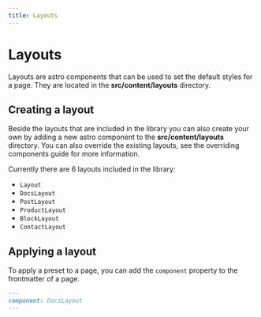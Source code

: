 ```yaml
---
title: Layouts
---
```



# Layouts

Layouts are astro components that can be used to set the default styles for a page. They are located in the **src/content/layouts** directory.

## Creating a layout

Beside the layouts that are included in the library you can also create your own by adding a new astro component to the **src/content/layouts** directory. You can also override the existing layouts, see the <Link href="/guides/overriding-components/">overriding components</Link> guide for more information.

Currently there are 6 layouts included in the library:

- `Layout`
- `DocsLayout`
- `PostLayout`
- `ProductLayout`
- `BlockLayout`
- `ContactLayout`

## Applying a layout

To apply a preset to a page, you can add the `component` property to the frontmatter of a page.

```md
---
component: DocsLayout
---
```

